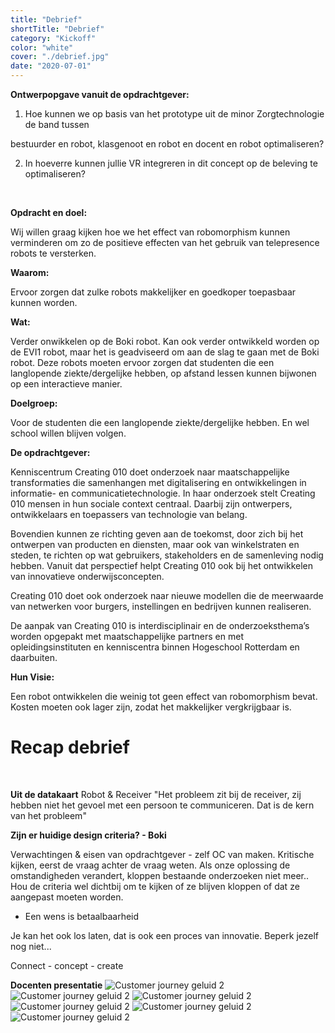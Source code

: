 ```yaml
---
title: "Debrief"
shortTitle: "Debrief"
category: "Kickoff"
color: "white"
cover: "./debrief.jpg"
date: "2020-07-01"
---
```



**Ontwerpopgave vanuit de opdrachtgever:**

1) Hoe kunnen we op basis van het prototype uit de minor Zorgtechnologie de band tussen

bestuurder en robot, klasgenoot en robot en docent en robot optimaliseren?

2) In hoeverre kunnen jullie VR integreren in dit concept op de beleving te optimaliseren?
<br />

**Opdracht en doel:**

Wij willen graag kijken hoe we het effect van robomorphism kunnen verminderen om zo de positieve effecten van het gebruik van telepresence robots te versterken.
<br />

**Waarom:**

Ervoor zorgen dat zulke robots makkelijker en goedkoper toepasbaar kunnen worden.
<br />

**Wat:**

Verder onwikkelen op de Boki robot. Kan ook verder ontwikkeld worden op de EVI1 robot, maar het is geadviseerd om aan de slag te gaan met de Boki robot. Deze robots moeten ervoor zorgen dat studenten die een langlopende ziekte/dergelijke hebben, op afstand lessen kunnen bijwonen op een interactieve manier.
<br />

**Doelgroep:**

Voor de studenten die een langlopende ziekte/dergelijke hebben. En wel school willen blijven volgen.
<br />

**De opdrachtgever:**

Kenniscentrum Creating 010 doet onderzoek naar maatschappelijke transformaties die samenhangen met digitalisering en ontwikkelingen in informatie- en communicatietechnologie. In haar onderzoek stelt Creating 010 mensen in hun sociale context centraal. Daarbij zijn ontwerpers, ontwikkelaars en toepassers van technologie van belang. 

Bovendien kunnen ze richting geven aan de toekomst, door zich bij het ontwerpen van producten en diensten, maar ook van winkelstraten en steden, te richten op wat gebruikers, stakeholders en de samenleving nodig hebben. Vanuit dat perspectief helpt Creating 010 ook bij het ontwikkelen van innovatieve onderwijsconcepten.

Creating 010 doet ook onderzoek naar nieuwe modellen die de meerwaarde van netwerken voor burgers, instellingen en bedrijven kunnen realiseren.

De aanpak van Creating 010 is interdisciplinair en de onderzoeksthema’s worden opgepakt met maatschappelijke partners en met opleidingsinstituten en kenniscentra binnen Hogeschool Rotterdam en daarbuiten.
<br />

**Hun Visie:**

Een robot ontwikkelen die weinig tot geen effect van robomorphism bevat. Kosten moeten ook lager zijn, zodat het makkelijker vergkrijgbaar is.
<br />

# Recap debrief
<br />

**Uit de datakaart**
Robot & Receiver
"Het probleem zit bij de receiver, zij hebben niet het gevoel met een persoon te communiceren. Dat is de kern van het probleem"
<br />

**Zijn er huidige design criteria? - Boki**

Verwachtingen & eisen van opdrachtgever - zelf OC van maken. Kritische kijken, eerst de vraag achter de vraag weten. Als onze oplossing de omstandigheden verandert, kloppen bestaande onderzoeken niet meer.. Hou de criteria wel dichtbij om te kijken of ze blijven kloppen of dat ze aangepast moeten worden.

- Een wens is betaalbaarheid

Je kan het ook los laten, dat is ook een proces van innovatie. Beperk jezelf nog niet...

Connect - concept - create

**Docenten presentatie**
![Customer journey geluid 2](https://technation-hr.com/images/stappen/debrief/debrief_1.png "Debrief 1")
![Customer journey geluid 2](https://technation-hr.com/images/stappen/debrief/debrief_2.png "Debrief 2")
![Customer journey geluid 2](https://technation-hr.com/images/stappen/debrief/debrief_3.png "Debrief 3")
![Customer journey geluid 2](https://technation-hr.com/images/stappen/debrief/debrief_4.png "Debrief 4")
![Customer journey geluid 2](https://technation-hr.com/images/stappen/debrief/debrief_5.png "Debrief 5")
![Customer journey geluid 2](https://technation-hr.com/images/stappen/debrief/debrief_6.png "Debrief 6")